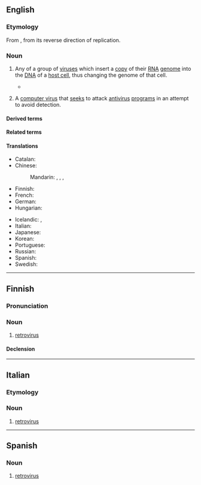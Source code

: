 {{also|rétrovirus|retrovírus}}
==English==
{{wikipedia}}

===Etymology===
From {{affix|en|retro-|virus}}, from its reverse direction of replication.

===Noun===
{{en-noun}}

# {{lb|en|virology}} Any of a group of [[virus]]es which insert a [[copy]] of their [[RNA]] [[genome]] into the [[DNA]] of a [[host cell]], thus changing the genome of that cell.
#* {{quote-book|en|year=2010|author=[[w:Siddhartha Mukherjee|Siddhartha Mukherjee]]|title=[[w:The Emperor of All Maladies|The Emperor of All Maladies]] |publisher=Fourth Estate (2011)|page=318|passage=[[w:Luc Montagnier|Montagnier]] soon deduced that this was an RNA virus that could convert its genes into DNA and lodge into the human genome—a '''retrovirus'''.}}
# {{lb|en|computer security}} A [[computer virus]] that [[seek]]s to attack [[antivirus]] [[program]]s in an attempt to avoid detection.

====Derived terms====
{{col4|en
|antiretrovirus
|gammaretrovirus
|oncoretrovirus
|orthoretrovirus
|spumaretrovirus
}}

====Related terms====
{{col4|en
|retroviral
|retrovirological
|retrovirologist
|retrovirology
}}

====Translations====
{{trans-top|any of a group of viruses which insert a copy of their RNA genome into the DNA of a host cell}}
* Catalan: {{t+|ca|retrovirus|m}}
* Chinese:
*: Mandarin: {{t+|cmn|逆轉錄病毒|sc=Hani}}, {{t+|cmn|逆转录病毒|tr=nìzhuǎnlù bìngdú|sc=Hani}}, {{t+|cmn|反轉錄病毒|sc=Hani}}, {{t+|cmn|反转录病毒|tr=fǎnzhuǎnlù bìngdú|sc=Hani}}
* Finnish: {{t+|fi|retrovirus}}
* French: {{t+|fr|rétrovirus}}
* German: {{t-needed|de}}
* Hungarian: {{t+|hu|retrovírus}}
{{trans-mid}}
* Icelandic: {{t|is|víxlveira|f}}, {{t|is|retróveira|f}}
* Italian: {{t+|it|retrovirus|m}}
* Japanese: {{t-needed|ja}}
* Korean: {{t-needed|ko}}
* Portuguese: {{t|pt|retrovírus|m}}
* Russian: {{t+|ru|ретровирус|m}}
* Spanish: {{t|es|retrovirus|m}}
* Swedish: {{t+|sv|retrovirus|n}}
{{trans-bottom}}

----

==Finnish==

===Pronunciation===
{{fi-p|retro-virus}}

===Noun===
{{fi-noun}}

# {{lb|fi|virology}} [[#English|retrovirus]]

====Declension====
{{fi-decl-vastaus|retroviru|a}}

----

==Italian==

===Etymology===
{{etyl|en|it}} {{prefix|it|retro|virus}}

===Noun===
{{it-noun|m|-}}

# [[#English|retrovirus]]

----

==Spanish==
{{wikipedia|lang=es}}

===Noun===
{{es-noun|m|retrovirus}}

# {{lb|es|virology}} [[#English|retrovirus]]